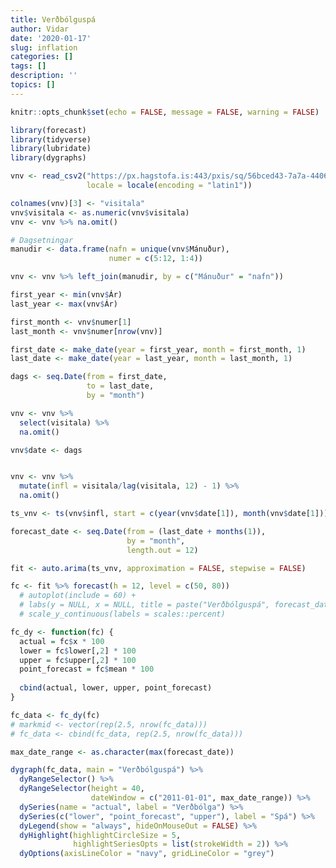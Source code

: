 ```yaml
---
title: Verðbólguspá
author: Vidar
date: '2020-01-17'
slug: inflation
categories: []
tags: []
description: ''
topics: []
---
```



```r
knitr::opts_chunk$set(echo = FALSE, message = FALSE, warning = FALSE)

library(forecast)
library(tidyverse)
library(lubridate)
library(dygraphs)

```


```r
vnv <- read_csv2("https://px.hagstofa.is:443/pxis/sq/56bced43-7a7a-4406-bc91-fceeaa46ed55",
                 locale = locale(encoding = "latin1"))

colnames(vnv)[3] <- "visitala"
vnv$visitala <- as.numeric(vnv$visitala)
vnv <- vnv %>% na.omit()

# Dagsetningar
manudir <- data.frame(nafn = unique(vnv$Mánuður),
                      numer = c(5:12, 1:4))

vnv <- vnv %>% left_join(manudir, by = c("Mánuður" = "nafn"))

first_year <- min(vnv$Ár)
last_year <- max(vnv$Ár)

first_month <- vnv$numer[1]
last_month <- vnv$numer[nrow(vnv)]

first_date <- make_date(year = first_year, month = first_month, 1)
last_date <- make_date(year = last_year, month = last_month, 1)

dags <- seq.Date(from = first_date,
                 to = last_date,
                 by = "month")

vnv <- vnv %>% 
  select(visitala) %>% 
  na.omit()

vnv$date <- dags


vnv <- vnv %>% 
  mutate(infl = visitala/lag(visitala, 12) - 1) %>% 
  na.omit()

ts_vnv <- ts(vnv$infl, start = c(year(vnv$date[1]), month(vnv$date[1])), frequency = 12)

```


```r

forecast_date <- seq.Date(from = (last_date + months(1)),
                          by = "month",
                          length.out = 12)

fit <- auto.arima(ts_vnv, approximation = FALSE, stepwise = FALSE)

fc <- fit %>% forecast(h = 12, level = c(50, 80)) 
  # autoplot(include = 60) + 
  # labs(y = NULL, x = NULL, title = paste("Verðbólguspá", forecast_date[1], "til", forecast_date[length(forecast_date)])) +
  # scale_y_continuous(labels = scales::percent)

```



```r

fc_dy <- function(fc) {
  actual = fc$x * 100
  lower = fc$lower[,2] * 100
  upper = fc$upper[,2] * 100
  point_forecast = fc$mean * 100
  
  cbind(actual, lower, upper, point_forecast)
}

fc_data <- fc_dy(fc)
# markmid <- vector(rep(2.5, nrow(fc_data)))
# fc_data <- cbind(fc_data, rep(2.5, nrow(fc_data)))

max_date_range <- as.character(max(forecast_date))

dygraph(fc_data, main = "Verðbólguspá") %>% 
  dyRangeSelector() %>% 
  dyRangeSelector(height = 40,
                  dateWindow = c("2011-01-01", max_date_range)) %>%
  dySeries(name = "actual", label = "Verðbólga") %>% 
  dySeries(c("lower", "point_forecast", "upper"), label = "Spá") %>% 
  dyLegend(show = "always", hideOnMouseOut = FALSE) %>% 
  dyHighlight(highlightCircleSize = 5,
              highlightSeriesOpts = list(strokeWidth = 2)) %>% 
  dyOptions(axisLineColor = "navy", gridLineColor = "grey")


```

